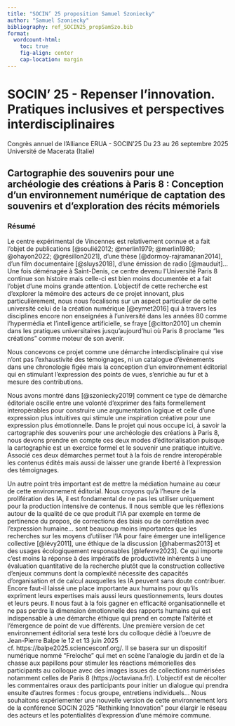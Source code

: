 ```yaml
---
title: "SOCIN’ 25 proposition Samuel Szoniecky"
author: "Samuel Szoniecky"
bibliography: ref_SOCIN25_propSamSzo.bib
format:
  wordcount-html:
    toc: true
    fig-align: center
    cap-location: margin
---
```


# SOCIN’ 25 - Repenser l’innovation. Pratiques inclusives et perspectives interdisciplinaires

Congrès annuel de l’Alliance ERUA - SOCIN’25 Du 23 au 26 septembre 2025 Université de Macerata (Italie)

## Cartographie des souvenirs pour une archéologie des créations à Paris 8 : Conception d'un environnement numérique de captation des souvenirs et d'exploration des récits mémoriels

### Résumé

Le centre expérimental de Vincennes est relativement connue et a fait l'objet de publications [@soulié2012; @merlin1979; @merlin1980; @ohayon2022; @grésillon2021], d'une thèse [@dormoy-rajramanan2014], d'un film documentaire [@sluys2018], d'une émission de radio [@mauduit]... Une fois déménagée à Saint-Denis, ce centre devenu l'Université Paris 8 continue son histoire mais celle-ci est bien moins documentée et a fait l'objet d'une moins grande attention. L'objectif de cette recherche est d'explorer la mémoire des acteurs de ce projet innovant, plus particulièrement, nous nous focalisons sur un aspect particulier de cette université celui de la création numérique [@eymet2016] qui à travers les disciplines encore non enseignées à l'université dans les années 80 comme l'hypermédia et l'intelligence artificielle, se fraye [@citton2010] un chemin dans les pratiques universitaires jusqu'aujourd'hui où Paris 8 proclame "les créations" comme moteur de son avenir.

Nous concevons ce projet comme une démarche interdisciplinaire qui vise n'ont pas l’exhaustivité des témoignages, ni un catalogue d'événements dans une chronologie figée mais la conception d'un environnement éditorial qui en stimulant l'expression des points de vues, s'enrichie au fur et à mesure des contributions.

Nous avons montré dans [@szoniecky2019] comment ce type de démarche éditoriale oscille entre une volonté d'exprimer des faits formellement interopérables pour construire une argumentation logique et celle d'une expression plus intuitives qui stimule une inspiration créative pour une expression plus émotionnelle. Dans le projet qui nous occupe ici, à savoir la cartographie des souvenirs pour une archéologie des créations à Paris 8, nous devons prendre en compte ces deux modes d'éditorialisation puisque la cartographie est un exercice formel et le souvenir une pratique intuitive. Associé ces deux démarches permet tout à la fois de rendre interopérable les contenus édités mais aussi de laisser une grande liberté à l'expression des témoignages.

Un autre point très important est de mettre la médiation humaine au cœur de cette environnement éditorial. Nous croyons qu'à l'heure de la prolifération des IA, il est fondamental de ne pas les utiliser uniquement pour la production intensive de contenus. Il nous semble que les réflexions autour de la qualité de ce que produit l'IA par exemple en terme de pertinence du propos, de corrections des biais ou de corrélation avec l'expression humaine... sont beaucoup moins importantes que les recherches sur les moyens d'utiliser l'IA pour faire émerger une intelligence collective [@lévy2011], une éthique de la discussion [@habermas2013] et des usages écologiquement responsables [@lefevre2023]. Ce qui importe c'est moins la réponse à des impératifs de productivité inhérents à une évaluation quantitative de la recherche plutôt que la construction collective d'enjeux communs dont la complexité nécessite des capacités d'organisation et de calcul auxquelles les IA peuvent sans doute contribuer. Encore faut-il laissé une place importante aux humains pour qu'ils expriment leurs expertises mais aussi leurs questionnements, leurs doutes et leurs peurs. Il nous faut à la fois gagner en efficacité organisationnelle et ne pas perdre la dimension émotionnelle des rapports humains qui est indispensable à une démarche éthique qui prend en compte l'altérité et l'émergence de point de vue différents.
Une première version de cet environnement éditorial sera testé lors du colloque dédié à l'oeuvre de Jean-Pierre Balpe le 12 et 13 juin 2025 cf. https://balpe2025.sciencesconf.org/. Il se basera sur un dispositif numérique nommé "Freloche" qui met en scène l'analogie du jardin et de la chasse aux papillons pour stimuler les réactions mémorielles des participants au colloque avec des images issues de collections numérisées notamment celles de Paris 8 (https://octaviana.fr/). L'objectif est de récolter les commentaires oraux des participants pour initier un dialogue qui prendra ensuite d'autres formes : focus groupe, entretiens individuels...
Nous souhaitons expériementer une nouvelle version de cette environnement lors de la conférence SOCIN 2025 "Rethinking Innovation" pour élargir le réseau des acteurs et les potentialités d'expression d'une mémoire commune. 


